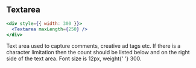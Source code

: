 
## Textarea

```jsx live=true
<div style={{ width: 300 }}>
  <Textarea maxLength={250} />
</div>
```

<DesignNotes>
  Text area used to capture comments, creative ad tags etc. If there is a character limitation then the count should be
  listed below and on the right side of the text area. Font size is <span className="text-bold">12px</span>, weight{' '}
  <span className="text-bold">300</span>.
</DesignNotes>

<Props componentName="Textarea" />
